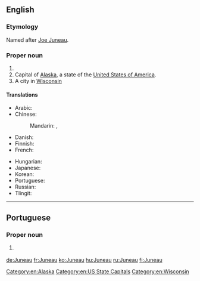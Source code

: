 ==English==
{{wikipedia}}
===Etymology===
Named after [[w:Joe Juneau (prospector)|Joe Juneau]].

===Proper noun===
{{en-proper noun}}

# {{surname}}
# Capital of [[Alaska]], a state of the [[United States of America]].
# A city in [[Wisconsin]]

====Translations====
{{trans-top|capital of Alaska}}
* Arabic: {{t|ar|جُونُو|m}}
* Chinese:
*: Mandarin: {{t+|cmn|朱諾|sc=Hani}}, {{t|cmn|朱诺|tr=Zhūnuò|sc=Hani}}
* Danish: {{t|da|Juneau}}
* Finnish: {{t+|fi|Juneau}}
* French: {{t+|fr|Juneau}}
{{trans-mid}}
* Hungarian: {{t+|hu|Juneau}}
* Japanese: {{t|ja|ジュノー|tr=Junō|sc=Jpan}}
* Korean: {{t|ko|주노|tr=Juno|sc=Kore}}
* Portuguese: {{t|pt|Juneau|f}}
* Russian: {{t|ru|Джуно|m|tr=Džúno|sc=Cyrl}}
* Tlingit: {{t|tli|Dzántik’i Héeni}}
{{trans-bottom}}

[[Category:en:Alaska]]
[[Category:en:US State Capitals]]
[[Category:en:Wisconsin]]

----

==Portuguese==

===Proper noun===
{{pt-proper noun|f}}

# {{l|en|Juneau}} {{gloss|capital of Alaska, United States}}

{{catlangcode|pt|Cities|Alaska}}

[[de:Juneau]]
[[fr:Juneau]]
[[ko:Juneau]]
[[hu:Juneau]]
[[ru:Juneau]]
[[fi:Juneau]]